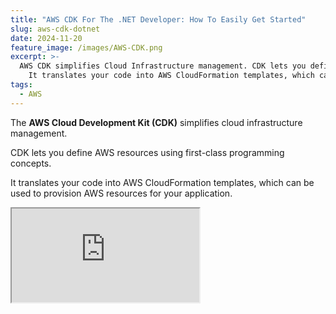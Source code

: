 ```yaml
---
title: "AWS CDK For The .NET Developer: How To Easily Get Started"
slug: aws-cdk-dotnet
date: 2024-11-20
feature_image: /images/AWS-CDK.png
excerpt: >-
  AWS CDK simplifies Cloud Infrastructure management. CDK lets you define AWS resources using first-class programming concepts.
    It translates your code into AWS CloudFormation templates, which can be used to provision AWS resources for your application. Let's get started using .NET and C#.
tags:
  - AWS
---
```

The **AWS Cloud Development Kit (CDK)** simplifies cloud infrastructure management.

CDK lets you define AWS resources using first-class programming concepts.

It translates your code into AWS CloudFormation templates, which can be used to provision AWS resources for your application.

<iframe src="https://www.youtube.com/embed/D6HAbrP5wyQ?feature=oembed" />

In this article, we will learn.

-   Core CDK Concepts
-   Setup and Install CDK
-   Create your First CDK Project
-   Define App, Stack, and Resources
-   Deploy Application to AWS using CDK

## Core Concepts - AWS CDK

Before you dive into code, let's understand the three main concepts when using CDK.

-   **Construct**: The basic building block in CDK, representing a piece of infrastructure (e.g., an S3 bucket or a Lambda function).
-   **Stack**: A collection of constructs grouped, defining a deployable infrastructure unit. It maps directly to an AWS CloudFormation stack.
-   **App**: The entry point of your CDK application. It contains one or more stacks and manages their lifecycle during deployment.

These concepts work together to organize and deploy your application infrastructure efficiently.

Thanks to AWS for sponsoring this post in my [.NET on AWS Series](/blog/tag/aws/),

## Install and Setup AWS CDK

To work with AWS CDK, we must first install and configure the AWS CDK Command Line Interface (CLI).

If you have Node and npm setup, you can use it to install the CLI using the command below.

```bash
npm install -g aws-cdk

```

Once installed, run the `cdk --version` command to ensure it's up and running.

Also, ensure your local machine has the appropriate credentials to talk to your AWS account. Check out the article below if you haven't already 👇

<BlogLink
  href="/blog/amazon-credentials-dotnet/"
  title="Learn How To Manage Credentials When Building .NET Application on AWS"
  description="Learn different ways to set up and manage credentials and sensitive information when building .NET applications on AWS. We will also touch upon some of the tools and utilities that I have set up on my local development machine to make working with AWS easier."
  authorImage="/images/logo-512x512-5.png"
  authorName="Rahul Nath"
  authorTitle="Rahul Pulikkot Nath"
  featureImage="/images/secure-key.jpg"
/>

## Create CDK .NET Project

With the AWS CDK CLI setup, let's start creating our first CDK project.

Create a new empty folder (`hello-cdk`) based on your app name choice.

🗒️

__The CDK CLI uses this directory name to name things within your CDK code.__

Run the cdk init command using the language of your choice to create your CDK project.

In this case, since I'm using .NET, I use csharp

```bash
cdk init app --language csharp

```

### Folder Structure

The `cdk init` command sets up a predefined structure of files and folders in the project directory.

This is your CDK project and helps organize the source code for your CDK application.

![](/images/image-2.png)

CDK project structure for .NET showing the cdk.json file in Visual Studio Code.

If you want to learn more about the project structure and each of the files inside, check out this [article](https://docs.aws.amazon.com/cdk/v2/guide/projects.html).

## Our Sample Application

We will deploy a simple AWS Lambda Function that talks to a DynamoDB table to save data using CDK.

<BlogLink
  href="/blog/aws-lambda-dotnet-developer/"
  title="AWS Lambda For The .NET Developer"
  description="This blog post is a collection of other posts that covers various aspects of AWS Lambda and other services you can integrate with when building serverless applications on Lambda."
  authorImage="/images/logo-512x512-6.png"
  authorName="Rahul Nath"
  authorTitle="Rahul Pulikkot Nath"
  featureImage="/images/AWS-Lambda.png"
/>

Below is the function code that our Lambda Function runs.

```csharp
public class Function
{
    public async Task FunctionHandler(string input, ILambdaContext context)
    {
        var dynamoDbContext = new DynamoDBContext(new AmazonDynamoDBClient());
        await dynamoDbContext.SaveAsync(
            new User()
            {
                Id = Guid.NewGuid().ToString(),
                Username = input
            });
    }
}

```

## Building CDK Stack in .NET

Our sample application requires two resources to be deployed:

-   AWS Lambda Function
-   DynamoDB Table

The `Amazon.CDK.Lib` The NuGet package provides first-class constructs to represent these AWS resources.

The package provides the `App` and `Stack` classes to represent the Application and the Stacks within.

The below code is the main function in our CDK project that sets up an `App` instance and also defines the `HelloCdkStack` for our application.

```csharp
sealed class Program
{
    public static void Main(string[] args)
    {
        var app = new App();
        new HelloCdkStack(app, "HelloCdkStack");
        app.Synth();
    }
}

public class HelloCdkStack : Stack
{
    internal HelloCdkStack(
        Construct scope, string id, IStackProps props = null) 
        : base(scope, id, props)
    {
      / Define your AWS Resources
    }
}

```

All the resources we need to create are defined within the Stack class.

### Lambda Function with CDK in .NET

To set up a Lambda Function, we can use the `Function` class and provide the required properties to be set on our Lambda Function.

```csharp
var lambda = new Function(this, "hello-cdk-labmda", new FunctionProps()
{
    FunctionName = "hello-cdk-labmda",
    Runtime = Runtime.DOTNET_8,
    Handler = "hello-cdk-lambda::hello_cdk_lambda.Function::FunctionHandler",
    Code = Code.FromAsset(@".\src\artifacts\hello-cdk-lambda.zip"),
    Timeout = Duration.Seconds(30)
});

```

The CDK code above expects the lambda function to be packaged as a zip file and available under the artifacts folder.

This can be quickly done using the `dotnet lambda package` function and specifying the output path.

The CDK defines the Lambda Function, its Handler, the code artifact to use, and the timeout duration.

### DynamoDB with CDK in .NET

Similarly, we can use the `Table` construct to create a DynamoDB Table.

```csharp
var userTable = new Table(this, "user-table", new TableProps()
{
    TableName = "User",
    PartitionKey = new Attribute()
    {
        Name = "Id",
        Type = AttributeType.STRING
    },
    RemovalPolicy = RemovalPolicy.DESTROY
});

```

The above code creates a table, specifies it's name and the PartitionKey attribute.

It also sets the `RemovalPolicy` to `Destroy` which means the table will be deleted/destroyed if the Stack is destroyed.

#### Granting Permissions to Resources with CDK in .NET

Since our Lambda Function must write to the DynamoDB table, we must ensure it has the appropriate permissions.

This is quickly done using CDK with one line of code.

```csharp
dynamoTable.GrantReadWriteData(lambda);

```

We use the `GrantReadWriteData` function on the Table construct to grant permissions to the Lambda function.

## Deploy CDK to AWS

To deploy our application to AWS, we first need to bootstrap CDK.

The CDK Bootstrap command prepares your AWS environment for deploying CDK applications.

It creates an S3 bucket and other resources in your account to store files and assets (like Lambda code) needed during deployment.

Run the following to bootstrap your environment:

```bash
cdk bootstrap aws:/ACCOUNT_ID/REGION

```

This step is required before deploying CDK apps in a new AWS account or region.

Once bootstrapped, run `cdk deploy` from your command line magic happens 🪄

![](/images/image-3.png)

Running cdk deploy from commandline to deploy AWS CDK to my AWS Account using Windows terminal.

It will deploy a new Stack to AWS, create the AWS Lambda Function and the DynamoDB table, upload your packaged zip lambda function, deploy it, and ensure that your function has appropriate permissions to write to the DynamoDB table.

If you log into your AWS console under CloudFormations, you can see the newly created stack and its resources.

![](/images/image-4.png)

AWS CloudFormation Stack crated using CDK deploy from .NET.

We have successfully set up and deployed our first CDK Stack using .NET.

## Destroy/Delete Stack using CDK

Since this is a throwaway code, we don't want it sitting in our AWS account and costing us money.

Before you go, destroy that Stack we just deployed.

```bash
cdk destroy

```

Yes, It's that easy!

_.... Make sure it's not a production app (I should have said that earlier)_